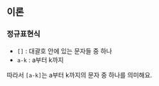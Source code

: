 ## 이론

### 정규표현식

- `[]` : 대괄호 안에 있는 문자들 중 하나
- `a-k` : a부터 k까지

따라서 `[a-k]`는 a부터 k까지의 문자 중 하나를 의미해요.
